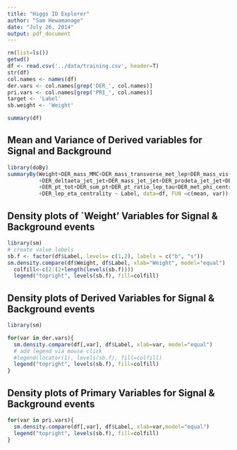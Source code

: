 ```yaml
---
title: "Higgs ID Explorer"
author: "Sam Hewamanage"
date: "July 26, 2014"
output: pdf_document
---
```



```r
rm(list=ls())
getwd()
df <- read.csv('../data/training.csv', header=T)
str(df)
col.names <- names(df)
der.vars <- col.names[grep('DER_', col.names)]
pri.vars <- col.names[grep('PRI_', col.names)]
target <- 'Label'
sb.weight <- 'Weight'

summary(df)
```

## Mean and Variance of Derived variables for Signal and Background
```r
library(doBy)
summaryBy(Weight+DER_mass_MMC+DER_mass_transverse_met_lep+DER_mass_vis+DER_pt_h
          +DER_deltaeta_jet_jet+DER_mass_jet_jet+DER_prodeta_jet_jet+DER_deltar_tau_lep
          +DER_pt_tot+DER_sum_pt+DER_pt_ratio_lep_tau+DER_met_phi_centrality
          +DER_lep_eta_centrality ~ Label, data=df, FUN =c(mean, var))
```

## Density plots of `Weight' Variables for Signal & Background events
```r
library(sm)
# create value labels
sb.f <- factor(df$Label, levels= c(1,2), labels = c("b", "s")) 
sm.density.compare(df$Weight, df$Label, xlab="Weight", model="equal")
  colfill<-c(2:(2+length(levels(sb.f)))) 
  legend("topright", levels(sb.f), fill=colfill) 
```


## Density plots of Derived Variables for Signal & Background events

```r
library(sm)

for(var in der.vars){
  sm.density.compare(df[,var], df$Label, xlab=var, model="equal")
  # add legend via mouse click
  #legend(locator(1), levels(sb.f), fill=colfill) 
  legend("topright", levels(sb.f), fill=colfill) 
}

```


## Density plots of Primary Variables for Signal & Background events
```r
for(var in pri.vars){
  sm.density.compare(df[,var], df$Label, xlab=var,model="equal")
  legend("topright", levels(sb.f), fill=colfill) 
}
```
